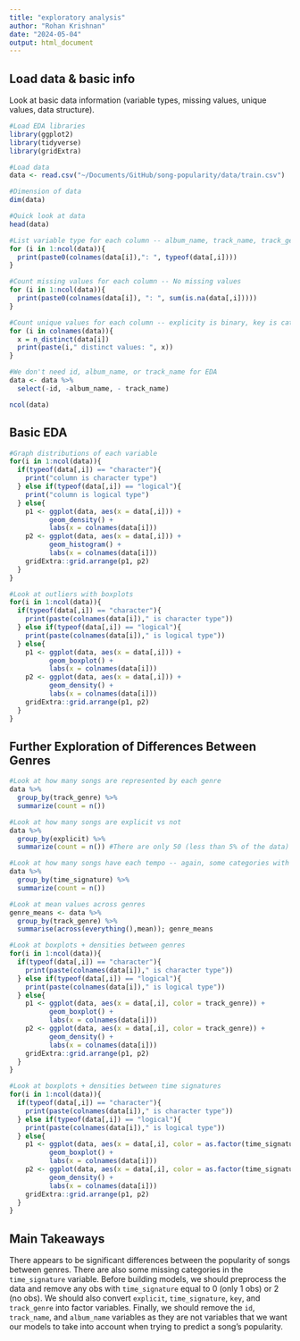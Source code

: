 ```yaml
---
title: "exploratory analysis"
author: "Rohan Krishnan"
date: "2024-05-04"
output: html_document
---
```


## Load data & basic info

Look at basic data information (variable types, missing values, unique values, data structure).

```r
#Load EDA libraries
library(ggplot2)
library(tidyverse)
library(gridExtra)

#Load data
data <- read.csv("~/Documents/GitHub/song-popularity/data/train.csv")

#Dimension of data
dim(data)

#Quick look at data
head(data)

#List variable type for each column -- album_name, track_name, track_genre are characters
for (i in 1:ncol(data)){
  print(paste0(colnames(data[i]),": ", typeof(data[,i])))
}

#Count missing values for each column -- No missing values
for (i in 1:ncol(data)){
  print(paste0(colnames(data[i]), ": ", sum(is.na(data[,i]))))
}

#Count unique values for each column -- explicity is binary, key is categorical, mode is binary, time_signature is categorical, track_genre is categorical 
for (i in colnames(data)){
  x = n_distinct(data[i])
  print(paste(i," distinct values: ", x))
}

#We don't need id, album_name, or track_name for EDA
data <- data %>%
  select(-id, -album_name, - track_name)

ncol(data)
```

## Basic EDA

```r
#Graph distributions of each variable
for(i in 1:ncol(data)){
  if(typeof(data[,i]) == "character"){
    print("column is character type")
  } else if(typeof(data[,i]) == "logical"){
    print("column is logical type")
  } else{
    p1 <- ggplot(data, aes(x = data[,i])) + 
          geom_density() + 
          labs(x = colnames(data[i]))
    p2 <- ggplot(data, aes(x = data[,i])) + 
          geom_histogram() + 
          labs(x = colnames(data[i]))
    gridExtra::grid.arrange(p1, p2)
  }
}

#Look at outliers with boxplots
for(i in 1:ncol(data)){
  if(typeof(data[,i]) == "character"){
    print(paste(colnames(data[i])," is character type"))
  } else if(typeof(data[,i]) == "logical"){
    print(paste(colnames(data[i])," is logical type"))
  } else{
    p1 <- ggplot(data, aes(x = data[,i])) + 
          geom_boxplot() + 
          labs(x = colnames(data[i]))
    p2 <- ggplot(data, aes(x = data[,i])) + 
          geom_density() + 
          labs(x = colnames(data[i]))
    gridExtra::grid.arrange(p1, p2)
  }
}
```

## Further Exploration of Differences Between Genres

```r
#Look at how many songs are represented by each genre
data %>%
  group_by(track_genre) %>%
  summarize(count = n())

#Look at how many songs are explicit vs not
data %>%
  group_by(explicit) %>%
  summarize(count = n()) #There are only 50 (less than 5% of the data) explicit obs

#Look at how many songs have each tempo -- again, some categories with under 5% of obs (0 and 2)
data %>%
  group_by(time_signature) %>%
  summarize(count = n())

#Look at mean values across genres
genre_means <- data %>%
  group_by(track_genre) %>%
  summarise(across(everything(),mean)); genre_means

#Look at boxplots + densities between genres
for(i in 1:ncol(data)){
  if(typeof(data[,i]) == "character"){
    print(paste(colnames(data[i])," is character type"))
  } else if(typeof(data[,i]) == "logical"){
    print(paste(colnames(data[i])," is logical type"))
  } else{
    p1 <- ggplot(data, aes(x = data[,i], color = track_genre)) + 
          geom_boxplot() + 
          labs(x = colnames(data[i]))
    p2 <- ggplot(data, aes(x = data[,i], color = track_genre)) + 
          geom_density() + 
          labs(x = colnames(data[i]))
    gridExtra::grid.arrange(p1, p2)
  }
}

#Look at boxplots + densities between time signatures
for(i in 1:ncol(data)){
  if(typeof(data[,i]) == "character"){
    print(paste(colnames(data[i])," is character type"))
  } else if(typeof(data[,i]) == "logical"){
    print(paste(colnames(data[i])," is logical type"))
  } else{
    p1 <- ggplot(data, aes(x = data[,i], color = as.factor(time_signature))) + 
          geom_boxplot() + 
          labs(x = colnames(data[i]))
    p2 <- ggplot(data, aes(x = data[,i], color = as.factor(time_signature))) + 
          geom_density() + 
          labs(x = colnames(data[i]))
    gridExtra::grid.arrange(p1, p2)
  }
}
```

## Main Takeaways

There appears to be significant differences between the popularity of songs between genres. There are also some missing categories in the `time_signature` variable. Before building models, we should preprocess the data and remove any obs with `time_signature` equal to 0 (only 1 obs) or 2 (no obs). We should also convert `explicit`, `time_signature`, `key`, and `track_genre` into factor variables. Finally, we should remove the `id`, `track_name`, and `album_name` variables as they are not variables that we want our models to take into account when trying to predict a song's popularity.
